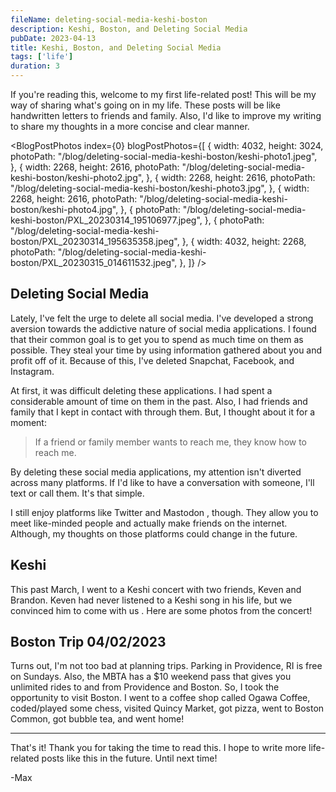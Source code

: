 ```yaml
---
fileName: deleting-social-media-keshi-boston
description: Keshi, Boston, and Deleting Social Media
pubDate: 2023-04-13
title: Keshi, Boston, and Deleting Social Media
tags: ['life']
duration: 3
---
```




If you're reading this, welcome to my first life-related post! This will be my way of sharing what's going on in my life. These posts will be like handwritten letters to friends and family. Also, I'd like to improve my writing to share my thoughts in a more concise and clear manner.

<BlogPostPhotos 
  index={0}
  blogPostPhotos={[
    {
        width: 4032,
        height: 3024,
        photoPath: "/blog/deleting-social-media-keshi-boston/keshi-photo1.jpeg", 
    },
    {
        width: 2268,
        height: 2616,
        photoPath: "/blog/deleting-social-media-keshi-boston/keshi-photo2.jpg", 
    },
    {
        width: 2268,
        height: 2616,
        photoPath: "/blog/deleting-social-media-keshi-boston/keshi-photo3.jpg", 
    },
    {
        width: 2268,
        height: 2616,
        photoPath: "/blog/deleting-social-media-keshi-boston/keshi-photo4.jpg", 
    },
    {
        photoPath: "/blog/deleting-social-media-keshi-boston/PXL_20230314_195106977.jpeg", 
    },
    {
        photoPath: "/blog/deleting-social-media-keshi-boston/PXL_20230314_195635358.jpeg", 
    },
    {
        width: 4032,
        height: 2268,
        photoPath: "/blog/deleting-social-media-keshi-boston/PXL_20230315_014611532.jpeg", 
    },
  ]}
/>

## Deleting Social Media

Lately, I've felt the urge to delete all social media. I've developed a strong aversion towards the addictive nature of social media applications. I found that their common goal is to get you to spend as much time on them as possible. They steal your time by using information gathered about you and profit off of it. Because of this, I've deleted Snapchat, Facebook, and Instagram.

At first, it was difficult deleting these applications. I had spent a considerable amount of time on them in the past. Also, I had friends and family that I kept in contact with through them. But, I thought about it for a moment:

> If a friend or family member wants to reach me, they know how to reach me.

By deleting these social media applications, my attention isn't diverted across many platforms. If I'd like to have a conversation with someone, I'll text or call them. It's that simple.

I still enjoy platforms like Twitter <span class="i-carbon-logo-twitter"></span> and Mastodon <span class="i-carbon-logo-mastodon"></span>, though. They allow you to meet like-minded people and actually make friends on the internet. Although, my thoughts on those platforms could change in the future.

## Keshi

This past March, I went to a Keshi concert with two friends, Keven and Brandon. Keven had never listened to a Keshi song in his life, but we convinced him to come with us <span class="i-twemoji-face-with-tears-of-joy"></span>. Here are some photos from the concert!

## Boston Trip 04/02/2023

Turns out, I'm not too bad at planning trips. Parking in Providence, RI is free on Sundays. Also, the MBTA has a $10 weekend pass that gives you unlimited rides to and from Providence and Boston. So, I took the opportunity to visit Boston. I went to a coffee shop called Ogawa Coffee, coded/played some chess, visited Quincy Market, got pizza, went to Boston Common, got bubble tea, and went home!

---

That's it! Thank you for taking the time to read this. I hope to write more life-related posts like this in the future. Until next time!

-Max
